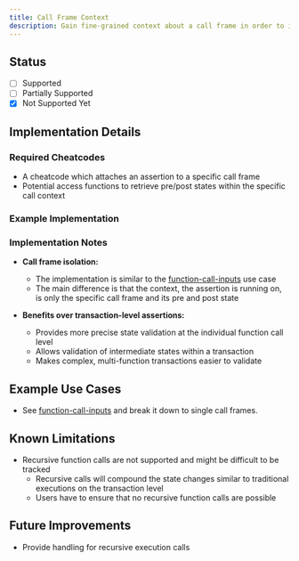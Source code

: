 ```yaml
---
title: Call Frame Context
description: Gain fine-grained context about a call frame in order to improve the precision of assertions by allowing to access pre and post call frame states.
---
```


## Status

- [ ] Supported
- [ ] Partially Supported
- [x] Not Supported Yet

## Implementation Details

### Required Cheatcodes

- A cheatcode which attaches an assertion to a specific call frame
- Potential access functions to retrieve pre/post states within the specific call context

### Example Implementation

### Implementation Notes

- **Call frame isolation:**
    - The implementation is similar to the [function-call-inputs](/credible/use-case-mappings/function-call-inputs) use case
    - The main difference is that the context, the assertion is running on, is only the specific
      call frame and its pre and post state

- **Benefits over transaction-level assertions:**
    - Provides more precise state validation at the individual function call level
    - Allows validation of intermediate states within a transaction
    - Makes complex, multi-function transactions easier to validate

## Example Use Cases

- See [function-call-inputs](/credible/use-case-mappings/function-call-inputs) and break it down to single call frames.

## Known Limitations

- Recursive function calls are not supported and might be difficult to be tracked
  - Recursive calls will compound the state changes similar to traditional executions on the transaction level
  - Users have to ensure that no recursive function calls are possible

## Future Improvements

- Provide handling for recursive execution calls